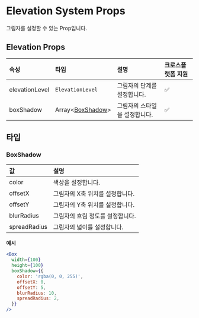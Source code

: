 # Elevation System Props

그림자를 설정할 수 있는 Prop입니다.

## Elevation Props

| 속성           | 타입                             | 설명                          | 크로스플랫폼 지원 |
| :------------- | :------------------------------- | :---------------------------- | :---------------- |
| elevationLevel | `ElevationLevel`                 | 그림자의 단계를 설정합니다.   | ✅                |
| boxShadow      | Array<[BoxShadow](#boxshadow)> | 그림자의 스타일을 설정합니다. | ✅                |

## 타입

### BoxShadow

| 값           | 설명                             |
| :----------- | :------------------------------- |
| color        | 색상을 설정합니다.               |
| offsetX      | 그림자의 X축 위치를 설정합니다.  |
| offsetY      | 그림자의 Y축 위치를 설정합니다.  |
| blurRadius   | 그림자의 흐림 정도를 설정합니다. |
| spreadRadius | 그림자의 넓이를 설정합니다.      |

**예시**

```jsx live
<Box
  width={100}
  height={100}
  boxShadow={{
    color: 'rgba(0, 0, 255)',
    offsetX: 0,
    offsetY: 5,
    blurRadius: 10,
    spreadRadius: 2,
  }}
/>
```
